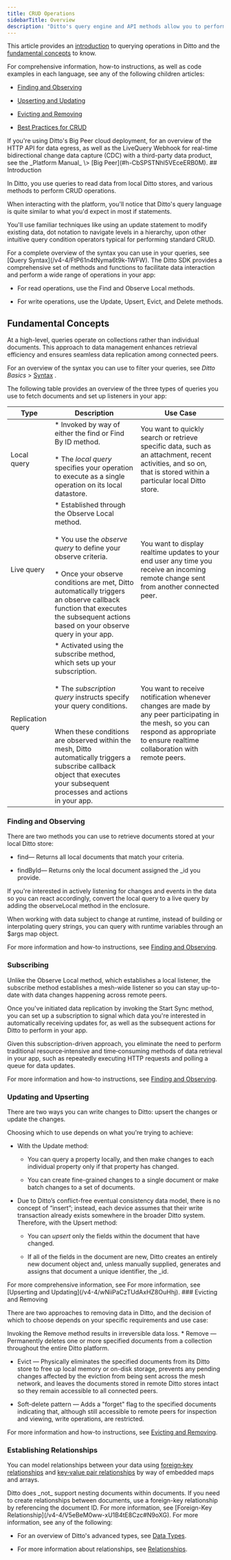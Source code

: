 ---
title: CRUD Operations
sidebarTitle: Overview
description: "Ditto's query engine and API methods allow you to perform traditional create, read, update, and delete (CRUD) operations."
---

This article provides an [introduction](/v4-4/V5eBeM0ww-xU1B4tE8Czc#is6Ph) to querying operations in Ditto and the [fundamental concepts](/v4-4/V5eBeM0ww-xU1B4tE8Czc#TYSCj) to know.

<Note>
For comprehensive information, how-to instructions, as well as code examples in each language, see any of the following children articles:

* [Finding and Observing](/v4-4/jRA2j_xb7X1u_Zagzx-8n)﻿

* [Upserting and Updating](/v4-4/wNiiPaCzTUdAxHZ8OuHhj)﻿

* [Evicting and Removing](/v4-4/1_39PhgLSIDX0rgeCUgyH)﻿

* [Best Practices for CRUD](/v4-4/aWGbRnWZHcfuXNgGjA-KQ)﻿
</Note>

<Note>
If you're using Ditto's Big Peer cloud deployment, for an overview of the HTTP API for data egress, as well as the LiveQuery Webhook for real-time bidirectional change data capture (CDC) with a third-party data product, see the _Platform Manual_ \> [Big Peer](#h-CbSPSTNhl5VEceERB0M).
</Note>
## Introduction

In Ditto, you use queries to read data from local Ditto stores, and various methods to perform CRUD operations.

When interacting with the platform, you'll notice that Ditto's query language is quite similar to what you'd expect in most if statements.

You'll use familiar techniques like using an update statement to modify existing data, dot notation to navigate levels in a hierarchy, upon other intuitive query condition operators typical for performing standard CRUD.

<Note>
For a complete overview of the syntax you can use in your queries, see [Query Syntax](/v4-4/FtP61n4tNyma6t9k-1WFW).
</Note>
The Ditto SDK provides a comprehensive set of methods and functions to facilitate data interaction and perform a wide range of operations in your app:

* For read operations, use the Find and Observe Local methods.

* For write operations, use the Update, Upsert, Evict, and Delete methods.


## Fundamental Concepts

At a high-level, queries operate on collections rather than individual documents. This approach to data management enhances retrieval efficiency and ensures seamless data replication among connected peers.

For an overview of the syntax you can use to filter your queries, see _Ditto Basics_ \> [Syntax](/v4-4/crud-fundamentals#RnXrF) .

The following table provides an overview of the three types of queries you use to fetch documents and set up listeners in your app:

| **Type** | **Description** | **Use Case** |
| --- | --- | --- |
| Local query | * Invoked by way of either the find or Find By ID method.<br/>    <br/>* The _local query_ specifies your operation to execute as a single operation on its local datastore. | You want to quickly search or retrieve specific data, such as an attachment, recent activities, and so on, that is stored within a particular local Ditto store. |
| Live query | * Established through the Observe Local method.<br/>    <br/>* You use the _observe query_ to define your observe criteria.<br/>    <br/>* Once your observe conditions are met, Ditto automatically triggers an observe callback function that executes the subsequent actions based on your observe query in your app. | You want to display realtime updates to your end user any time you receive an incoming remote change sent from another connected peer. |
| Replication query | * Activated using the subscribe method, which sets up your subscription.<br/>    <br/>* The _subscription query_ instructs specify your query conditions.<br/>    <br/><br/>When these conditions are observed within the mesh, Ditto automatically triggers a subscribe callback object that executes your subsequent processes and actions in your app. | You want to receive notification whenever changes are made by any peer participating in the mesh, so you can respond as appropriate to ensure realtime collaboration with remote peers. |

### Finding and Observing

There are two methods you can use to retrieve documents stored at your local Ditto store:

* find— Returns all local documents that match your criteria.

* findById— Returns only the local document assigned the _id you provide.


If you're interested in actively listening for changes and events in the data so you can react accordingly, convert the local query to a live query by adding the observeLocal method in the enclosure.

When working with data subject to change at runtime, instead of building or interpolating query strings, you can query with runtime variables through an $args  map object.

For more information and how-to instructions, see [Finding and Observing](/v4-4/jRA2j_xb7X1u_Zagzx-8n).

### Subscribing

Unlike the Observe Local method, which establishes a local listener, the subscribe method establishes a mesh-wide listener so you can stay up-to-date with data changes happening across remote peers.

Once you've initiated data replication by invoking the Start Sync method, you can set up a subscription to signal which data you're interested in automatically receiving updates for, as well as the subsequent actions for Ditto to perform in your app.

Given this subscription-driven approach, you eliminate the need to perform traditional resource‑intensive and time‑consuming methods of data retrieval in your app, such as repeatedly executing HTTP requests and polling a queue for data updates.

For more information and how-to instructions, see [Finding and Observing](/v4-4/jRA2j_xb7X1u_Zagzx-8n).

### Updating and Upserting

There are two ways you can write changes to Ditto: upsert  the changes or update  the changes.

Choosing which to use depends on what you're trying to achieve:

* With the Update method:

    * You can query a property locally, and then make changes to each individual property only if that property has changed.

    * You can create fine-grained changes to a single document or make batch changes to a set of documents.


* Due to Ditto’s conflict-free eventual consistency data model, there is no concept of “insert”; instead, each device assumes that their write transaction already exists somewhere in the broader Ditto system. Therefore, with the Upsert method:

    * You can _upsert_ only the fields within the document that have changed.

    * If all of the fields in the document are new, Ditto creates an entirely new document object and, unless manually supplied, generates and assigns that document a unique identifier, the _id.


<Note>
For more comprehensive information, see For more information, see [Upserting and Updating](/v4-4/wNiiPaCzTUdAxHZ8OuHhj).
</Note>
### Evicting and Removing

There are two approaches to removing data in Ditto, and the decision of which to choose depends on your specific requirements and use case:

<Warning>
Invoking the Remove method results in irreversible data loss.
</Warning>
* Remove — Permanently deletes one or more specified documents from a collection throughout the entire Ditto platform.

* Evict — Physically eliminates the specified documents from its Ditto store to free up local memory or on-disk storage, prevents any pending changes affected by the eviction from being sent across the mesh network, and leaves the documents stored in remote Ditto stores intact so they remain accessible to all connected peers.

* Soft-delete pattern — Adds a "forget" flag to the specified documents indicating that, although still accessible to remote peers for inspection and viewing, write operations, are restricted.


For more information and how-to instructions, see [Evicting and Removing](/v4-4/1_39PhgLSIDX0rgeCUgyH).

### Establishing Relationships

You can model relationships between your data using [foreign‑key relationships](/v4-4/V5eBeM0ww-xU1B4tE8Czc#N9oXG) and [key‑value pair relationships](/v4-4/V5eBeM0ww-xU1B4tE8Czc#F9rQb) by way of embedded maps and arrays.

<Note>
Ditto does _not_ support nesting documents within documents. If you need to create relationships between documents, use a foreign-key relationship by referencing the document ID. For more information, see [Foreign-Key Relationship](/v4-4/V5eBeM0ww-xU1B4tE8Czc#N9oXG).
</Note>
For more information, see any of the following:

* For an overview of Ditto's advanced types, see [Data Types](/v4-4/tAWkWoXz6TuRtoc-1VFVI).

* For more information about relationships, see [Relationships](/v4-4/sYl9cRetVk5AmaWx_Iav0).

